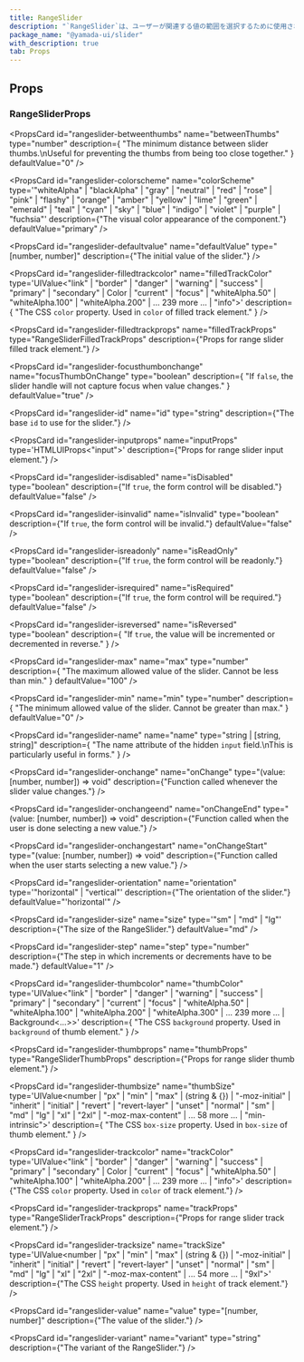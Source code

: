 ```yaml
---
title: RangeSlider
description: "`RangeSlider`は、ユーザーが関連する値の範囲を選択するために使用されるコンポーネントです。"
package_name: "@yamada-ui/slider"
with_description: true
tab: Props
---
```


## Props

### RangeSliderProps

<PropsCard
  id="rangeslider-betweenthumbs"
  name="betweenThumbs"
  type="number"
  description={
    "The minimum distance between slider thumbs.\nUseful for preventing the thumbs from being too close together."
  }
  defaultValue="0"
/>

<PropsCard
  id="rangeslider-colorscheme"
  name="colorScheme"
  type='"whiteAlpha" | "blackAlpha" | "gray" | "neutral" | "red" | "rose" | "pink" | "flashy" | "orange" | "amber" | "yellow" | "lime" | "green" | "emerald" | "teal" | "cyan" | "sky" | "blue" | "indigo" | "violet" | "purple" | "fuchsia"'
  description={"The visual color appearance of the component."}
  defaultValue="primary"
/>

<PropsCard
  id="rangeslider-defaultvalue"
  name="defaultValue"
  type="[number, number]"
  description={"The initial value of the slider."}
/>

<PropsCard
  id="rangeslider-filledtrackcolor"
  name="filledTrackColor"
  type='UIValue<"link" | "border" | "danger" | "warning" | "success" | "primary" | "secondary" | Color | "current" | "focus" | "whiteAlpha.50" | "whiteAlpha.100" | "whiteAlpha.200" | ... 239 more ... | "info">'
  description={
    "The CSS `color` property. Used in `color` of filled track element."
  }
/>

<PropsCard
  id="rangeslider-filledtrackprops"
  name="filledTrackProps"
  type="RangeSliderFilledTrackProps"
  description={"Props for range slider filled track element."}
/>

<PropsCard
  id="rangeslider-focusthumbonchange"
  name="focusThumbOnChange"
  type="boolean"
  description={
    "If `false`, the slider handle will not capture focus when value changes."
  }
  defaultValue="true"
/>

<PropsCard
  id="rangeslider-id"
  name="id"
  type="string"
  description={"The base `id` to use for the slider."}
/>

<PropsCard
  id="rangeslider-inputprops"
  name="inputProps"
  type='HTMLUIProps<"input">'
  description={"Props for range slider input element."}
/>

<PropsCard
  id="rangeslider-isdisabled"
  name="isDisabled"
  type="boolean"
  description={"If `true`, the form control will be disabled."}
  defaultValue="false"
/>

<PropsCard
  id="rangeslider-isinvalid"
  name="isInvalid"
  type="boolean"
  description={"If `true`, the form control will be invalid."}
  defaultValue="false"
/>

<PropsCard
  id="rangeslider-isreadonly"
  name="isReadOnly"
  type="boolean"
  description={"If `true`, the form control will be readonly."}
  defaultValue="false"
/>

<PropsCard
  id="rangeslider-isrequired"
  name="isRequired"
  type="boolean"
  description={"If `true`, the form control will be required."}
  defaultValue="false"
/>

<PropsCard
  id="rangeslider-isreversed"
  name="isReversed"
  type="boolean"
  description={
    "If `true`, the value will be incremented or decremented in reverse."
  }
/>

<PropsCard
  id="rangeslider-max"
  name="max"
  type="number"
  description={
    "The maximum allowed value of the slider. Cannot be less than min."
  }
  defaultValue="100"
/>

<PropsCard
  id="rangeslider-min"
  name="min"
  type="number"
  description={
    "The minimum allowed value of the slider. Cannot be greater than max."
  }
  defaultValue="0"
/>

<PropsCard
  id="rangeslider-name"
  name="name"
  type="string | [string, string]"
  description={
    "The name attribute of the hidden `input` field.\nThis is particularly useful in forms."
  }
/>

<PropsCard
  id="rangeslider-onchange"
  name="onChange"
  type="(value: [number, number]) => void"
  description={"Function called whenever the slider value changes."}
/>

<PropsCard
  id="rangeslider-onchangeend"
  name="onChangeEnd"
  type="(value: [number, number]) => void"
  description={"Function called when the user is done selecting a new value."}
/>

<PropsCard
  id="rangeslider-onchangestart"
  name="onChangeStart"
  type="(value: [number, number]) => void"
  description={"Function called when the user starts selecting a new value."}
/>

<PropsCard
  id="rangeslider-orientation"
  name="orientation"
  type='"horizontal" | "vertical"'
  description={"The orientation of the slider."}
  defaultValue="'horizontal'"
/>

<PropsCard
  id="rangeslider-size"
  name="size"
  type='"sm" | "md" | "lg"'
  description={"The size of the RangeSlider."}
  defaultValue="md"
/>

<PropsCard
  id="rangeslider-step"
  name="step"
  type="number"
  description={"The step in which increments or decrements have to be made."}
  defaultValue="1"
/>

<PropsCard
  id="rangeslider-thumbcolor"
  name="thumbColor"
  type='UIValue<"link" | "border" | "danger" | "warning" | "success" | "primary" | "secondary" | "current" | "focus" | "whiteAlpha.50" | "whiteAlpha.100" | "whiteAlpha.200" | "whiteAlpha.300" | ... 239 more ... | Background<...>>'
  description={
    "The CSS `background` property. Used in `background` of thumb element."
  }
/>

<PropsCard
  id="rangeslider-thumbprops"
  name="thumbProps"
  type="RangeSliderThumbProps"
  description={"Props for range slider thumb element."}
/>

<PropsCard
  id="rangeslider-thumbsize"
  name="thumbSize"
  type='UIValue<number | "px" | "min" | "max" | (string & {}) | "-moz-initial" | "inherit" | "initial" | "revert" | "revert-layer" | "unset" | "normal" | "sm" | "md" | "lg" | "xl" | "2xl" | "-moz-max-content" | ... 58 more ... | "min-intrinsic">'
  description={
    "The CSS `box-size` property. Used in `box-size` of thumb element."
  }
/>

<PropsCard
  id="rangeslider-trackcolor"
  name="trackColor"
  type='UIValue<"link" | "border" | "danger" | "warning" | "success" | "primary" | "secondary" | Color | "current" | "focus" | "whiteAlpha.50" | "whiteAlpha.100" | "whiteAlpha.200" | ... 239 more ... | "info">'
  description={"The CSS `color` property. Used in `color` of track element."}
/>

<PropsCard
  id="rangeslider-trackprops"
  name="trackProps"
  type="RangeSliderTrackProps"
  description={"Props for range slider track element."}
/>

<PropsCard
  id="rangeslider-tracksize"
  name="trackSize"
  type='UIValue<number | "px" | "min" | "max" | (string & {}) | "-moz-initial" | "inherit" | "initial" | "revert" | "revert-layer" | "unset" | "normal" | "sm" | "md" | "lg" | "xl" | "2xl" | "-moz-max-content" | ... 54 more ... | "9xl">'
  description={"The CSS `height` property. Used in `height` of track element."}
/>

<PropsCard
  id="rangeslider-value"
  name="value"
  type="[number, number]"
  description={"The value of the slider."}
/>

<PropsCard
  id="rangeslider-variant"
  name="variant"
  type="string"
  description={"The variant of the RangeSlider."}
/>
